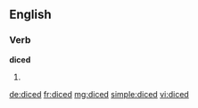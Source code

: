 ==English==

===Verb===
'''diced'''

# {{past of|dice}}

[[de:diced]]
[[fr:diced]]
[[mg:diced]]
[[simple:diced]]
[[vi:diced]]
